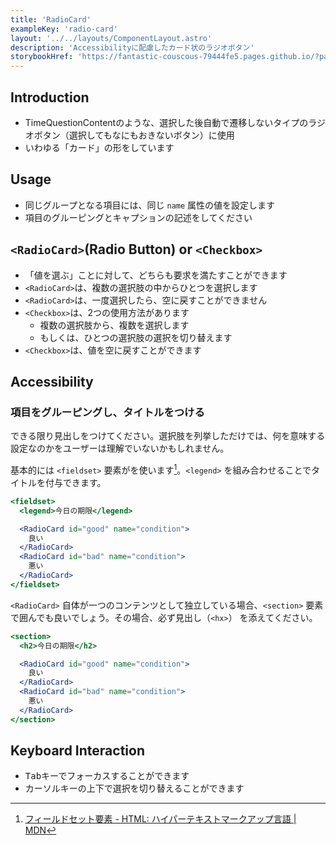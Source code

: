 ```yaml
---
title: 'RadioCard'
exampleKey: 'radio-card'
layout: '../../layouts/ComponentLayout.astro'
description: 'Accessibilityに配慮したカード状のラジオボタン'
storybookHref: 'https://fantastic-couscous-79444fe5.pages.github.io/?path=/docs/stories-radiocard--docs'
---
```


## Introduction

- TimeQuestionContentのような、選択した後自動で遷移しないタイプのラジオボタン（選択してもなにもおきないボタン）に使用
- いわゆる「カード」の形をしています

## Usage

- 同じグループとなる項目には、同じ `name` 属性の値を設定します
- 項目のグルーピングとキャプションの記述をしてください

## `<RadioCard>`(Radio Button) or `<Checkbox>`

- 「値を選ぶ」ことに対して、どちらも要求を満たすことができます
- `<RadioCard>`は、複数の選択肢の中からひとつを選択します
- `<RadioCard>`は、一度選択したら、空に戻すことができません
- `<Checkbox>`は、2つの使用方法があります
  - 複数の選択肢から、複数を選択します
  - もしくは、ひとつの選択肢の選択を切り替えます
- `<Checkbox>`は、値を空に戻すことができます

## Accessibility

### 項目をグルーピングし、タイトルをつける

できる限り見出しをつけてください。選択肢を列挙しただけでは、何を意味する設定なのかをユーザーは理解でいないかもしれません。

基本的には `<fieldset>` 要素がを使います[^mdn-fieldset]。`<legend>` を組み合わせることでタイトルを付与できます。

[^mdn-fieldset]: [フィールドセット要素 - HTML: ハイパーテキストマークアップ言語 | MDN](https://developer.mozilla.org/ja/docs/Web/HTML/Element/fieldset)

```jsx
<fieldset>
  <legend>今日の期限</legend>

  <RadioCard id="good" name="condition">
    良い
  </RadioCard>
  <RadioCard id="bad" name="condition">
    悪い
  </RadioCard>
</fieldset>
```

`<RadioCard>` 自体が一つのコンテンツとして独立している場合、`<section>` 要素で囲んでも良いでしょう。その場合、必ず見出し（`<hx>`） を添えてください。

```jsx
<section>
  <h2>今日の期限</h2>

  <RadioCard id="good" name="condition">
    良い
  </RadioCard>
  <RadioCard id="bad" name="condition">
    悪い
  </RadioCard>
</section>
```

## Keyboard Interaction

- <kbd>Tab</kbd>キーでフォーカスすることができます
- カーソルキーの上下で選択を切り替えることができます
